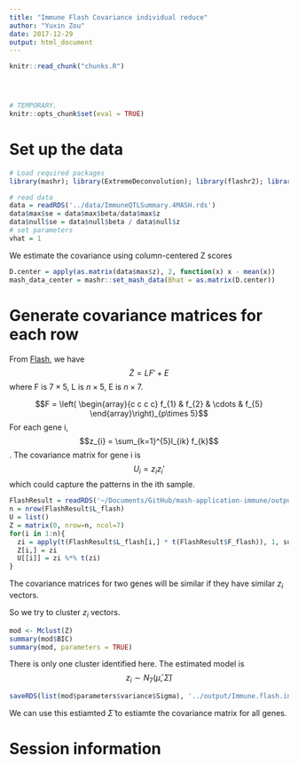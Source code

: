 ```yaml
---
title: "Immune Flash Covariance individual reduce"
author: "Yuxin Zou"
date: 2017-12-29
output: html_document
---
```

```r
knitr::read_chunk("chunks.R")
```

<!-- Update knitr chunk options -->
```r
```

<!-- Insert the date the file was last updated -->
```r
```

<!-- Insert the code version (Git commit SHA1) if Git repository exists and R
 package git2r is installed -->
```r
```

```r
# TEMPORARY.
knitr::opts_chunk$set(eval = TRUE)
```

# Set up the data
```r
# Load required packages
library(mashr); library(ExtremeDeconvolution); library(flashr2); library(mclust)
```
```r
# read data
data = readRDS('../data/ImmuneQTLSummary.4MASH.rds')
data$max$se = data$max$beta/data$max$z
data$null$se = data$null$beta / data$null$z
# set parameters
vhat = 1
```
We estimate the covariance using column-centered Z scores
```r
D.center = apply(as.matrix(data$max$z), 2, function(x) x - mean(x))
mash_data_center = mashr::set_mash_data(Bhat = as.matrix(D.center))
```

# Generate covariance matrices for each row

From [Flash](Immune_Flash.html), we have $$\tilde{Z} = LF' + E$$
where F is $7 \times 5$, L is $n \times 5$, E is $n\times7$.

$$F = \left( \begin{array}{c c c c}
f_{1} & f_{2} & \cdots & f_{5}
\end{array}\right)_{p\times 5}$$
For each gene i, $$z_{i} = \sum_{k=1}^{5}l_{ik} f_{k}$$. The covariance matrix for gene i is $$U_{i} = z_{i}z_{i}'$$ which could capture the patterns in the ith sample.

```r
FlashResult = readRDS('~/Documents/GitHub/mash-application-immune/output/Immune.flash2.center.greedy.K10.rds')
n = nrow(FlashResult$L_flash)
U = list()
Z = matrix(0, nrow=n, ncol=7)
for(i in 1:n){
  zi = apply(t(FlashResult$L_flash[i,] * t(FlashResult$F_flash)), 1, sum)
  Z[i,] = zi
  U[[i]] = zi %*% t(zi) 
}
```

The covariance matrices for two genes will be similar if they have similar $z_{i}$ vectors.

So we try to cluster $z_{i}$ vectors.
```r
mod <- Mclust(Z)
summary(mod$BIC)
summary(mod, parameters = TRUE)
```
There is only one cluster identified here. The estimated model is $$z_{i} \sim N_{7}(\hat{\mu}, \hat{\Sigma})$$

```r
saveRDS(list(mod$parameters$variance$Sigma), '../output/Immune.flash.ind.reduce.cov.rds')
```

We can use this estiamted $\hat{\Sigma}$ to estiamte the covariance matrix for all genes.

# Session information

<!-- Insert the session information into the document -->
```r
```
